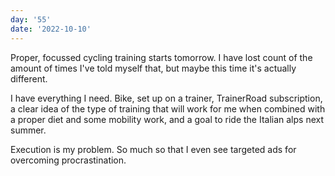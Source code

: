 ```yaml
---
day: '55'
date: '2022-10-10'
---
```


Proper, focussed cycling training starts tomorrow. I have lost count of the amount of times I've told myself that, but maybe this time it's actually different.

I have everything I need. Bike, set up on a trainer, TrainerRoad subscription, a clear idea of the type of training that will work for me when combined with a proper diet and some mobility work, and a goal to ride the Italian alps next summer.

Execution is my problem. So much so that I even see targeted ads for overcoming procrastination.
